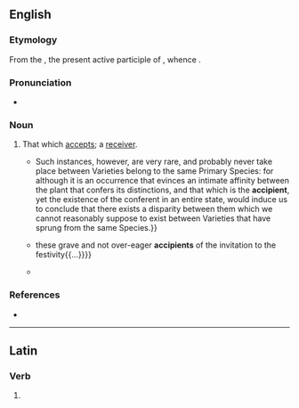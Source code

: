 ==English==

===Etymology===
From the {{etyl|la|en}} {{m|la|accipiēns||receiving|pos=stem: {{m|la||accipient-}}}}, the present active participle of {{m|la|accipiō||I receive}}, whence {{m|en|accept}}.

===Pronunciation===
* {{IPA|en|/əkˈsɪpiənt/}}

{{rfv|en}}
===Noun===
{{en-noun}}

# {{lb|en|obsolete}} That which [[accept]]s; a [[receiver]].
#* {{quote-book|en|year=1829|author=David Bishop|title=Causal Botany|page=145|text= Instances sometimes occur of Species, or Varieties, gaining partial possession of the bodies of one another{{...}}Such instances, however, are very rare, and probably never take place between Varieties belong to the same Primary Species: for although it is an occurrence that evinces an intimate affinity between the plant that confers its distinctions, and that which is the '''accipient''', yet the existence of the conferent in an entire state, would induce us to conclude that there exists a disparity between them which we cannot reasonably suppose to exist between Varieties that have sprung from the same Species.}}
#* {{quote-book|en|year=1880|author=James F. Hunnewell|title=The Lands of Scott|chapter="Peveril of the Peak"|page=366|text={{...}}these grave and not over-eager '''accipients''' of the invitation to the festivity{{...}}}}
#* {{quote-book|en|year=1888|author= H. Freeman Wood|title=The Passenger from Scotland Yard|page=66-67|text=An address was already printed on the crumpled envelope in which the foregoing note was enclosed. Mrs. Byde was the name of the '''accipient''', and she lived in Camberwell.}}

===References===
* {{R:Webster 1913}}

----

==Latin==

===Verb===
{{la-verb-form|accipient}}

# {{inflection of|la|accipiō||3|p|futr|actv|indc}}